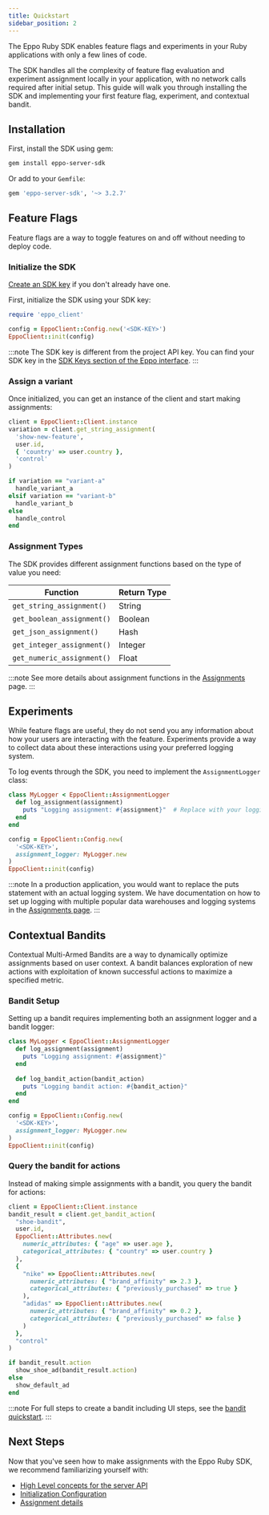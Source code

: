```yaml
---
title: Quickstart
sidebar_position: 2
---
```



The Eppo Ruby SDK enables feature flags and experiments in your Ruby applications with only a few lines of code.

The SDK handles all the complexity of feature flag evaluation and experiment assignment locally in your application, with no network calls required after initial setup. This guide will walk you through installing the SDK and implementing your first feature flag, experiment, and contextual bandit.

## Installation

First, install the SDK using gem:

```bash
gem install eppo-server-sdk
```

Or add to your `Gemfile`:

```ruby
gem 'eppo-server-sdk', '~> 3.2.7'
```

## Feature Flags
Feature flags are a way to toggle features on and off without needing to deploy code.

### Initialize the SDK

[Create an SDK key](/sdks/sdk-keys) if you don't already have one. 

First, initialize the SDK using your SDK key:

```ruby
require 'eppo_client'

config = EppoClient::Config.new('<SDK-KEY>')
EppoClient::init(config)
```

:::note
The SDK key is different from the project API key. You can find your SDK key in the [SDK Keys section of the Eppo interface](https://eppo.cloud/configuration/environments/keys).
:::

### Assign a variant

Once initialized, you can get an instance of the client and start making assignments:

```ruby
client = EppoClient::Client.instance
variation = client.get_string_assignment(
  'show-new-feature',
  user.id,
  { 'country' => user.country },
  'control'
)

if variation == "variant-a"
  handle_variant_a
elsif variation == "variant-b"
  handle_variant_b
else
  handle_control
end
```

### Assignment Types

The SDK provides different assignment functions based on the type of value you need:

| Function | Return Type |
|----------|-------------|
| `get_string_assignment()` | String |
| `get_boolean_assignment()` | Boolean |
| `get_json_assignment()` | Hash |
| `get_integer_assignment()` | Integer |
| `get_numeric_assignment()` | Float |

:::note
See more details about assignment functions in the [Assignments](/sdks/server-sdks/ruby/assignments) page.
:::

## Experiments

While feature flags are useful, they do not send you any information about how your users are interacting with the feature. Experiments provide a way to collect data about these interactions using your preferred logging system.

To log events through the SDK, you need to implement the `AssignmentLogger` class:

```ruby
class MyLogger < EppoClient::AssignmentLogger
  def log_assignment(assignment)
    puts "Logging assignment: #{assignment}"  # Replace with your logging logic
  end
end

config = EppoClient::Config.new(
  '<SDK-KEY>',
  assignment_logger: MyLogger.new
)
EppoClient::init(config)
```

:::note
In a production application, you would want to replace the puts statement with an actual logging system. We have documentation on how to set up logging with multiple popular data warehouses and logging systems in the [Assignments page](/sdks/server-sdks/ruby/assignments/#logging-data-to-your-data-warehouse).
:::

## Contextual Bandits

Contextual Multi-Armed Bandits are a way to dynamically optimize assignments based on user context. A bandit balances exploration of new actions with exploitation of known successful actions to maximize a specified metric.

### Bandit Setup

Setting up a bandit requires implementing both an assignment logger and a bandit logger:

```ruby
class MyLogger < EppoClient::AssignmentLogger
  def log_assignment(assignment)
    puts "Logging assignment: #{assignment}"
  end
  
  def log_bandit_action(bandit_action)
    puts "Logging bandit action: #{bandit_action}"
  end
end

config = EppoClient::Config.new(
  '<SDK-KEY>',
  assignment_logger: MyLogger.new
)
EppoClient::init(config)
```

### Query the bandit for actions

Instead of making simple assignments with a bandit, you query the bandit for actions:

```ruby
client = EppoClient::Client.instance
bandit_result = client.get_bandit_action(
  "shoe-bandit",
  user.id,
  EppoClient::Attributes.new(
    numeric_attributes: { "age" => user.age },
    categorical_attributes: { "country" => user.country }
  ),
  {
    "nike" => EppoClient::Attributes.new(
      numeric_attributes: { "brand_affinity" => 2.3 },
      categorical_attributes: { "previously_purchased" => true }
    ),
    "adidas" => EppoClient::Attributes.new(
      numeric_attributes: { "brand_affinity" => 0.2 },
      categorical_attributes: { "previously_purchased" => false }
    )
  },
  "control"
)

if bandit_result.action
  show_shoe_ad(bandit_result.action)
else
  show_default_ad
end
```

:::note
For full steps to create a bandit including UI steps, see the [bandit quickstart](/bandit-quickstart).
:::

## Next Steps

Now that you've seen how to make assignments with the Eppo Ruby SDK, we recommend familiarizing yourself with:

- [High Level concepts for the server API](/sdks/server-sdks)
- [Initialization Configuration](/sdks/server-sdks/ruby/initialization)
- [Assignment details](/sdks/server-sdks/ruby/assignments) 